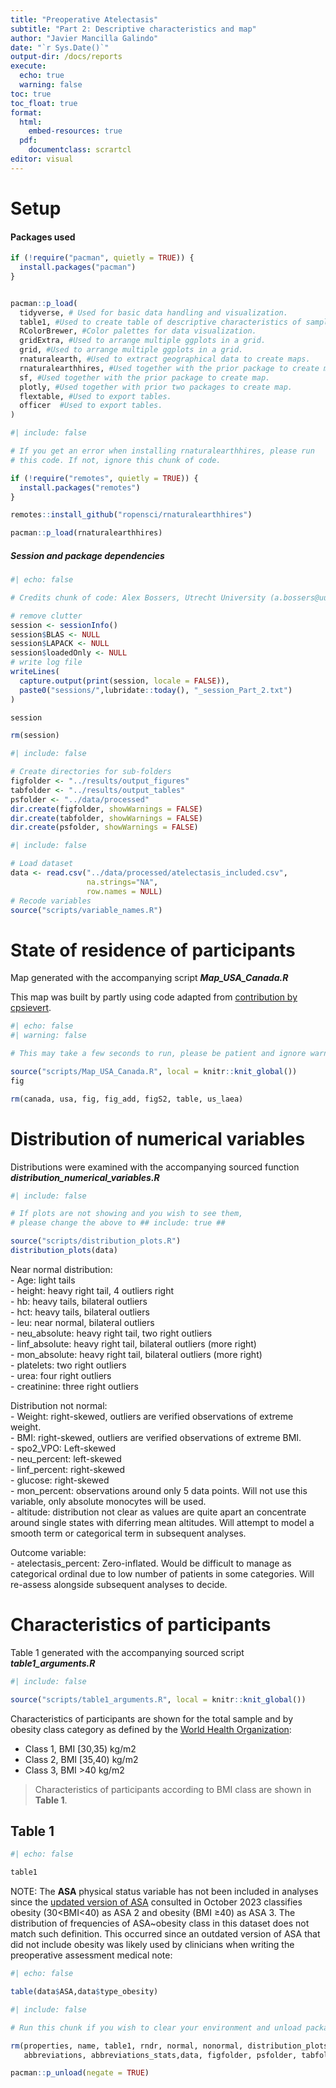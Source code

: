 ```yaml
---
title: "Preoperative Atelectasis"
subtitle: "Part 2: Descriptive characteristics and map"
author: "Javier Mancilla Galindo"
date: "`r Sys.Date()`"
output-dir: /docs/reports
execute: 
  echo: true
  warning: false
toc: true
toc_float: true
format:
  html:
    embed-resources: true
  pdf: 
    documentclass: scrartcl
editor: visual
---
```


# Setup

#### Packages used

```r
if (!require("pacman", quietly = TRUE)) {
  install.packages("pacman")
}


pacman::p_load(
  tidyverse, # Used for basic data handling and visualization.
  table1, #Used to create table of descriptive characteristics of sample.
  RColorBrewer, #Color palettes for data visualization. 
  gridExtra, #Used to arrange multiple ggplots in a grid.  
  grid, #Used to arrange multiple ggplots in a grid.
  rnaturalearth, #Used to extract geographical data to create maps. 
  rnaturalearthhires, #Used together with the prior package to create map. 
  sf, #Used together with the prior package to create map. 
  plotly, #Used together with prior two packages to create map.  
  flextable, #Used to export tables.  
  officer  #Used to export tables.
)
```

```r
#| include: false

# If you get an error when installing rnaturalearthhires, please run
# this code. If not, ignore this chunk of code.   

if (!require("remotes", quietly = TRUE)) {
  install.packages("remotes")
}

remotes::install_github("ropensci/rnaturalearthhires")

pacman::p_load(rnaturalearthhires)
```

##### Session and package dependencies

```r
#| echo: false

# Credits chunk of code: Alex Bossers, Utrecht University (a.bossers@uu.nl)

# remove clutter
session <- sessionInfo()
session$BLAS <- NULL
session$LAPACK <- NULL
session$loadedOnly <- NULL
# write log file
writeLines(
  capture.output(print(session, locale = FALSE)),
  paste0("sessions/",lubridate::today(), "_session_Part_2.txt")
)

session

rm(session)

```

```r
#| include: false

# Create directories for sub-folders 
figfolder <- "../results/output_figures"
tabfolder <- "../results/output_tables"
psfolder <- "../data/processed"
dir.create(figfolder, showWarnings = FALSE)
dir.create(tabfolder, showWarnings = FALSE)
dir.create(psfolder, showWarnings = FALSE)
```

```r
#| include: false

# Load dataset  
data <- read.csv("../data/processed/atelectasis_included.csv",
                 na.strings="NA", 
                 row.names = NULL)
# Recode variables 
source("scripts/variable_names.R")

```

# State of residence of participants

Map generated with the accompanying script ***Map_USA_Canada.R***

This map was built by partly using code adapted from [contribution by cpsievert](https://community.rstudio.com/t/combining-usa-canada-specific-province-with-plotly-plot-geo-or-ggplot2/12375).

```r
#| echo: false
#| warning: false

# This may take a few seconds to run, please be patient and ignore warnings. 

source("scripts/Map_USA_Canada.R", local = knitr::knit_global())
fig

rm(canada, usa, fig, fig_add, figS2, table, us_laea)
```

# Distribution of numerical variables

Distributions were examined with the accompanying sourced function ***distribution_numerical_variables.R***

```r
#| include: false

# If plots are not showing and you wish to see them, 
# please change the above to ## include: true ##  

source("scripts/distribution_plots.R")
distribution_plots(data)
```

Near normal distribution:\
- Age: light tails\
- height: heavy right tail, 4 outliers right\
- hb: heavy tails, bilateral outliers\
- hct: heavy tails, bilateral outliers\
- leu: near normal, bilateral outliers\
- neu_absolute: heavy right tail, two right outliers\
- linf_absolute: heavy right tail, bilateral outliers (more right)\
- mon_absolute: heavy right tail, bilateral outliers (more right)\
- platelets: two right outliers\
- urea: four right outliers\
- creatinine: three right outliers

Distribution not normal:\
- Weight: right-skewed, outliers are verified observations of extreme weight.\
- BMI: right-skewed, outliers are verified observations of extreme BMI.\
- spo2_VPO: Left-skewed\
- neu_percent: left-skewed\
- linf_percent: right-skewed\
- glucose: right-skewed\
- mon_percent: observations around only 5 data points. Will not use this variable, only absolute monocytes will be used.\
- altitude: distribution not clear as values are quite apart an concentrate around single states with diferring mean altitudes. Will attempt to model a smooth term or categorical term in subsequent analyses.

Outcome variable:\
- atelectasis_percent: Zero-inflated. Would be difficult to manage as categorical ordinal due to low number of patients in some categories. Will re-assess alongside subsequent analyses to decide.

# Characteristics of participants

Table 1 generated with the accompanying sourced script ***table1_arguments.R***

```r
#| include: false

source("scripts/table1_arguments.R", local = knitr::knit_global())
```

Characteristics of participants are shown for the total sample and by obesity class category as defined by the [World Health Organization](https://www.who.int/europe/news-room/fact-sheets/item/a-healthy-lifestyle---who-recommendations):

-   Class 1, BMI \[30,35) kg/m2\
-   Class 2, BMI \[35,40) kg/m2\
-   Class 3, BMI \>40 kg/m2

> Characteristics of participants according to BMI class are shown in **Table 1**.

## Table 1

```r
#| echo: false

table1
```

NOTE: The **ASA** physical status variable has not been included in analyses since the [updated version of ASA](https://www.asahq.org/standards-and-practice-parameters/statement-on-asa-physical-status-classification-system) consulted in October 2023 classifies obesity (30\<BMI\<40) as ASA 2 and obesity (BMI ≥40) as ASA 3. The distribution of frequencies of ASA\~obesity class in this dataset does not match such definition. This occurred since an outdated version of ASA that did not include obesity was likely used by clinicians when writing the preoperative assessment medical note:

```r
#| echo: false

table(data$ASA,data$type_obesity)
```

```r
#| include: false

# Run this chunk if you wish to clear your environment and unload packages.

rm(properties, name, table1, rndr, normal, nonormal, distribution_plots,
   abbreviations, abbreviations_stats,data, figfolder, psfolder, tabfolder)

pacman::p_unload(negate = TRUE)
```
